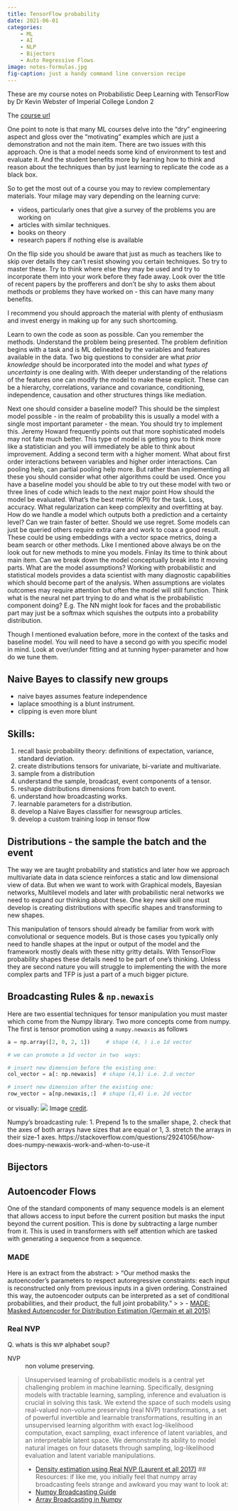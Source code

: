 ```yaml
---
title: TensorFlow probability
date: 2021-06-01
categories:
    - ML
    - AI
    - NLP
    - Bijectors
    - Auto Regressive Flows
image: notes-formulas.jpg
fig-caption: just a handy command line conversion recipe
---
```


These are my course notes on Probabilistic Deep Learning with TensorFlow by Dr Kevin Webster of Imperial College London 2 

The [course url](https://www.coursera.org/learn/probabilistic-deep-learning-with-tensorflow2/home/welcome)

One point to note is that many ML courses delve into the "dry" engineering aspect and gloss over the "motivating" examples which are just a demonstration and not the main item. There are two issues with this approach. One is that a model needs some kind of environment to test and evaluate it. And the student benefits more by learning how to think and reason about the techniques than by just learning to replicate the code as a black box. 

So to get the most out of a course you may to review complementary materials. Your milage may vary depending on the learning curve:

- videos, particularly ones that give a survey of the problems you are working on
- articles with similar techniques.
- books on theory
- research papers if nothing else is available 

On the flip side you should be aware that just as much as teachers like to skip over details they can't resist showing you certain techniques. So try to master these. Try to think where else they may be used and try to incorporate them into your work before they fade away. Look over the title of recent papers by the profferers and don't be shy to asks them about methods or problems they have worked on - this can have many many benefits.

I recommend you should approach the material with plenty of enthusiasm and invest energy in making up for any such shortcoming. 

Learn to own the code as soon as possible. Can you remember the methods. Understand the problem being presented. The problem definition begins with a task and is ML delineated by the variables and features available in the data. Two big questions to consider are what *prior knowledge* should be incorporated into the model and what *types of uncertainty* is one dealing with. With deeper understanding of the relations of the features one can modify the model to make these explicit. These can be a hierarchy, correlations, variance and covariance, conditioning, independence, causation and other structures things like mediation.

Next one should consider a baseline model? This should be the simplest model possible - in the realm of probability this is usually a model with a single most important parameter - the mean. You should try to implement this. Jeremy Howard frequently points out that  more sophisticated models may not fate much better. 
This type of model is getting you to think more like a statistician and you will  immediately be able to think about improvement. Adding a second term with a higher moment. What about first order interactions between variables and higher order interactions. Can pooling help, can partial pooling help more. But rather than implementing all these you should consider what other algorithms could be used. Once you have a baseline model you should be able to try out these model with two or three lines of code which leads to the next major point
How should the model be evaluated. What's the best metric (KPI) for the task. Loss, accuracy. What regularization can keep complexity and overfitting at bay. How do we handle a model which outputs both a prediction and a certainty level? Can we train faster of better. Should we use regret. Some models can just be queried others require extra care and work to coax a good result. These could be using embeddings with a vector space metrics, doing a beam search or other methods. Like I mentioned above always be on the look out for new methods to mine you models.
Finlay its time to think about main item. Can we break down the model conceptually break into it moving parts. What are the model assumptions? Working with probabilistic and statistical models provides a data scientist with many diagnostic capabilities which should become part of the analysis. When assumptions are violates outcomes may require attention but often the model will still function.
Think  what is the neural net part trying to do and what is the probabilistic component doing? E.g. The NN might look for faces and the probabilistic part may just be a softmax which squishes the outputs into  a probability distribution.

Though I mentioned evaluation before, more in the context of the tasks and baseline model. You will need to have a second go with you specific model in mind. Look at over/under fitting and at tunning hyper-parameter and how do we tune them.

## Naive Bayes to classify new groups

- naive bayes assumes feature independence
- laplace smoothing is a blunt instrument.
- clipping is even more blunt

## Skills:
1. recall basic probability theory: definitions of expectation, variance, standard deviation.
1. create distributions tensors for univariate, bi-variate and multivariate.
1. sample from a distribution
1. understand the sample, broadcast, event components of a tensor. 
1. reshape distributions dimensions from batch to event.
1. understand how broadcasting works.
1. learnable parameters for a distribution.
1. develop a Naive Bayes classifier for newsgroup articles.
1. develop a custom training loop in tensor flow

## Distributions - the sample the batch and the event

The way we are taught probability and statistics and later how we approach multivariate data in data science reinforces a static and low dimensional view of data. But when we want to work with Graphical models, Bayesian networks, Multilevel models and later with probabilistic neral networks we need to expand our thinking about these. One key new skill one must develop is creating distributions with specific shapes and transforming to new shapes.

This manipulation of tensors should already be familiar from work with convolutional or sequence models. But is those cases you typically only need to handle shapes at the input or output of the model and the framework mostly deals with these nitty gritty details. With TensorFlow probability shapes these details need to be part of one's thinking. Unless they are second nature you will struggle to implementing the with the more complex parts and TFP is just a part of a much bigger picture.

## Broadcasting Rules & `np.newaxis`

Here are two essential techniques for tensor manipulation you must master which come from the Numpy library. Two more concepts come from numpy. 
The first is tensor promotion using a `numpy.newaxis` as follows
```python
a = np.array([2, 0, 2, 1])     # shape (4, ) i.e 1d vector

# we can promote a 1d vector in two  ways:

# insert new dimension before the existing one:
col_vector = a[: np.newaxis]  # shape (4,1) i.e. 2.d vector

# insert new dimension after the existing one:
row_vector = a[np.newaxis,:]  # shape (1,4) i.e. 2d vector 
```
or visually:
![](https://i.stack.imgur.com/zkMBy.png)
Image [credit](https://stackoverflow.com/questions/29241056/how-does-numpy-newaxis-work-and-when-to-use-it).

Numpy's broadcasting rule:
1. Prepend 1s to the smaller shape,
2. check that the axes of both arrays have sizes that are equal or 1,
3. stretch the arrays in their size-1 axes.
https://stackoverflow.com/questions/29241056/how-does-numpy-newaxis-work-and-when-to-use-it

## Bijectors

## Autoencoder Flows

One of the standard components of many sequence models is an element that allows access to input before the current position but masks the input beyond the current position. This is done by subtracting a large number from it. This is used in transformers with self attention which are tasked with   generating a sequence from a sequence.

### MADE

 Here is an extract from the abstract:
> "Our method masks the autoencoder's parameters to respect autoregressive constraints: each input is reconstructed only from previous inputs in a given ordering. Constrained this way, the autoencoder outputs can be interpreted as a set of conditional probabilities, and their product, the full joint probability."
>
> - [MADE: Masked Autoencoder for Distribution Estimation (Germain et all 2015)](https://arxiv.org/abs/1502.03509)

### Real NVP

Q. whats is this `NVP` alphabet soup?

NVP
: non volume preserving.

> Unsupervised learning of probabilistic models is a central yet challenging problem in machine learning. Specifically, designing models with tractable learning, sampling, inference and evaluation is crucial in solving this task. We extend the space of such models using real-valued non-volume preserving (real NVP) transformations, a set of powerful invertible and learnable transformations, resulting in an unsupervised learning algorithm with exact log-likelihood computation, exact sampling, exact inference of latent variables, and an interpretable latent space. We demonstrate its ability to model natural images on four datasets through sampling, log-likelihood evaluation and latent variable manipulations.
>
> - [Density estimation using Real NVP (Laurent et all 2017)](https://arxiv.org/abs/1605.08803)
## Resources:
if like me, you initially feel that numpy array broadcasting feels strange and awkward you may want to look at:
- [Numpy Broadcasting Guide](https://numpy.org/doc/stable/user/basics.broadcasting.html)
- [Array Broadcasting in Numpy](https://numpy.org/devdocs/user/theory.broadcasting.html)